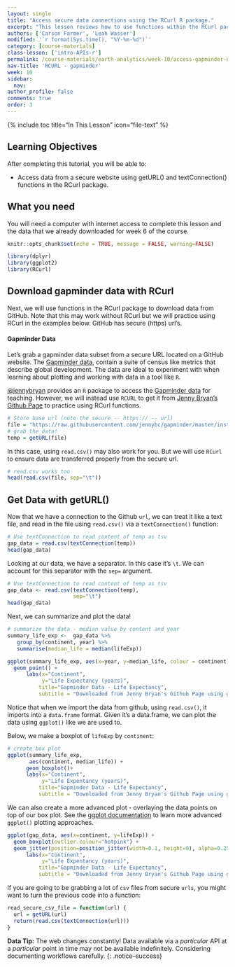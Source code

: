 ```yaml
---
layout: single
title: "Access secure data connections using the RCurl R package."
excerpt: "This lesson reviews how to use functions within the RCurl package to access data on a secure (https) server in R. "
authors: ['Carson Farmer', 'Leah Wasser']
modified: '`r format(Sys.time(), "%Y-%m-%d")`'
category: [course-materials]
class-lesson: ['intro-APIs-r']
permalink: /course-materials/earth-analytics/week-10/access-gapminder-data-rcurl-r/
nav-title: 'RCURL - gapminder'
week: 10
sidebar:
  nav:
author_profile: false
comments: true
order: 3
---
```



{% include toc title="In This Lesson" icon="file-text" %}

<div class='notice--success' markdown="1">

## <i class="fa fa-graduation-cap" aria-hidden="true"></i> Learning Objectives

After completing this tutorial, you will be able to:

* Access data from a secure website using getURL() and textConnection() functions in the RCurl package.

## <i class="fa fa-check-square-o fa-2" aria-hidden="true"></i> What you need

You will need a computer with internet access to complete this lesson and the
data that we already downloaded for week 6 of the course.

</div>

```r
knitr::opts_chunk$set(echo = TRUE, message = FALSE, warning=FALSE)

```

```r
library(dplyr)
library(ggplot2)
library(RCurl)
```

## Download gapminder data with RCurl

Next, we will use functions in the RCurl package to download data from GitHub.
Note that this may work without RCurl but we will practice using RCurl in the examples
below. GitHub has secure (https) url's.

#### Gapminder Data

Let's grab a gapminder data subset from a secure URL located on
a GitHub website. The
<a href=" http://www.gapminder.org/about-gapminder/" target="_blank">Gapminder data</a>,
contain a suite of census like metrics that describe global development. The data
are ideal to experiment with when learning about plotting and working with data
in a tool like `R`.

<a href="https://twitter.com/JennyBryan" target="_blank">@jennybryan</a>
provides an `R` package to access the
<a href="http://www.gapminder.org/data/" target="_blank">Gapminder data</a> for
teaching. However, we will instead use `RCURL` to get it from
<a href="https://github.com/jennybc/gapminder" target="_blank">Jenny Bryan's Github Page</a>
to practice using RCurl functions.

```r
# Store base url (note the secure -- https:// -- url)
file = "https://raw.githubusercontent.com/jennybc/gapminder/master/inst/gapminder.tsv"
# grab the data!
temp = getURL(file)
```

In this case, using `read.csv()` may also work for you. But we will use `RCurl` to
ensure data are transferred properly from the secure url.

```r
# read.csv works too
head(read.csv(file, sep="\t"))

```

## Get Data with getURL()

Now that we have a connection to the Github `url`, we can treat it like a text
file, and read in the file using `read.csv()` via a `textConnection()` function:

```r
# Use textConnection to read content of temp as tsv
gap_data = read.csv(textConnection(temp))
head(gap_data)
```

Looking at our data, we have a separator. In this case it's `\t`. We can account
for this separator with the `sep=` argument.

```r
# Use textConnection to read content of temp as tsv
gap_data <- read.csv(textConnection(temp),
                     sep="\t")
head(gap_data)
```

Next, we can summarize and plot the data!

```r
# summarize the data - median value by content and year
summary_life_exp <-  gap_data %>%
   group_by(continent, year) %>%
   summarise(median_life = median(lifeExp))

ggplot(summary_life_exp, aes(x=year, y=median_life, colour = continent)) +
  geom_point() +
      labs(x="Continent",
           y="Life Expectancy (years)",
          title="Gapminder Data - Life Expectancy",
          subtitle = "Downloaded from Jenny Bryan's Github Page using getURL")

```


Notice that when we import the data from github, using `read.csv()`, it imports into
a `data.frame` format. Given it's a data.frame, we can plot the data using `ggplot()`
like we are used to.

Below, we make a boxplot of `lifeExp` by `continent`:

```r
# create box plot
ggplot(summary_life_exp,
       aes(continent, median_life)) +
      geom_boxplot()+
      labs(x="Continent",
           y="Life Expentancy (years)",
          title="Gapminder Data - Life Expectancy",
          subtitle = "Downloaded from Jenny Bryan's Github Page using getURL")

```

We can also create a more advanced plot - overlaying the data points on top of
our box plot. See the <a href="http://docs.ggplot2.org" target="_blank"> ggplot documentation</a> to learn more advanced `ggplot()` plotting approaches.

```r
ggplot(gap_data, aes(x=continent, y=lifeExp)) +
  geom_boxplot(outlier.colour="hotpink") +
  geom_jitter(position=position_jitter(width=0.1, height=0), alpha=0.25)+
      labs(x="Continent",
           y="Life Expentancy (years)",
          title="Gapminder Data - Life Expectancy",
          subtitle = "Downloaded from Jenny Bryan's Github Page using getURL")
```

If you are going to be grabbing a lot of `csv` files from secure `urls`, you
might want to turn the previous code into a function:

```r
read_secure_csv_file = function(url) {
  url = getURL(url)
  return(read.csv(textConnection(url)))
}
```

<i class="fa fa-lightbulb-o" aria-hidden="true"></i> **Data Tip:** The web
changes constantly! Data available via a *particular* API at a *particular* point
in time may not be available indefinitely. Considering documenting workflows carefully.
{: .notice--success}
